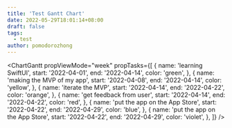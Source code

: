 ```yaml
---
title: 'Test Gantt Chart'
date: 2022-05-29T18:01:14+08:00
draft: false
tags:
  - test
author: pomodorozhong
---
```



<ChartGantt
  propViewMode="week"
  propTasks={[
    {
      name: 'learning SwiftUI',
      start: '2022-04-01',
      end: '2022-04-14',
      color: 'green',
    },
    {
      name: 'making the MVP of my app',
      start: '2022-04-08',
      end: '2022-04-14',
      color: 'yellow',
    },
    {
      name: 'iterate the MVP',
      start: '2022-04-14',
      end: '2022-04-22',
      color: 'orange',
    },
    {
      name: 'get feedback from user',
      start: '2022-04-14',
      end: '2022-04-22',
      color: 'red',
    },
    {
      name: 'put the app on the App Store',
      start: '2022-04-22',
      end: '2022-04-29',
      color: 'blue',
    },
    {
      name: 'put the app on the App Store',
      start: '2022-04-22',
      end: '2022-04-29',
      color: 'violet',
    },
  ]}
/>
